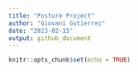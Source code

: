 ```yaml
---
title: "Posture Project"
author: "Giovani Gutierrez"
date: "2023-02-15"
output: github_document
---
```


```r
knitr::opts_chunk$set(echo = TRUE)
```
